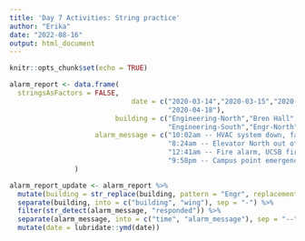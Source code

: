 ```yaml
---
title: 'Day 7 Activities: String practice'
author: "Erika"
date: "2022-08-16"
output: html_document
---
```


```r
knitr::opts_chunk$set(echo = TRUE)
```

```r
alarm_report <- data.frame(
  stringsAsFactors = FALSE,
                              date = c("2020-03-14","2020-03-15","2020-04-10",
                                       "2020-04-18"),
                          building = c("Engineering-North","Bren Hall",
                                       "Engineering-South","Engr-North"),
                     alarm_message = c("10:02am -- HVAC system down, facilities management alerted",
                                       "8:24am -- Elevator North out of service",
                                       "12:41am -- Fire alarm, UCSB fire responded and cleared",
                                       "9:58pm -- Campus point emergency siren, UCPD responded")
                )
```

```r
alarm_report_update <- alarm_report %>%
  mutate(building = str_replace(building, pattern = "Engr", replacement = "Engineering")) %>%
  separate(building, into = c("building", "wing"), sep = "-") %>%
  filter(str_detect(alarm_message, "responded")) %>%
  separate(alarm_message, into = c("time", "alarm_message"), sep = "--") %>%
  mutate(date = lubridate::ymd(date))
```

